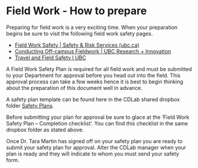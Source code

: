 # Field Work - How to prepare {-#fieldworkprep}

Preparing for field work is a very exciting time. When your preparation begins be sure to visit the following field work safety pages.

*	[Field Work Safety | Safety & Risk Services (ubc.ca)](https://srs.ubc.ca/health-safety/safety-programs/field-work-safety/)
*	[Conducting Off-campus Fieldwork | UBC Research + Innovation](https://research.ubc.ca/covid-19/conducting-off-campus-fieldwork)
*	[Travel and Field Safety l UBC](https://travelfieldsafety.ubc.ca/about/)

A Field Work Safety Plan is required for all field work and must be submitted to your Department for approval before you head out into the field. This approval process can take a few weeks hence it is best to begin thinking about the preparation of this document well in advance. 

A safety plan template can be found here in the CDLab shared dropbox folder [Safety Plans](https://www.dropbox.com/home/Conservation%20Decisions%20Lab/11_Health%20and%20Safety/01_Safety%20plans). 

Before submitting your plan for approval be sure to glace at the ‘Field Work Safety Plan – Completion checklist’. You can find this checklist in the same dropbox folder as stated above. 

Once Dr. Tara Martin has signed off on your safety plan you are ready to submit your safety plan for approval. Alter the CDLab manager when your plan is ready and they will indicate to whom you must send your safety form. 
